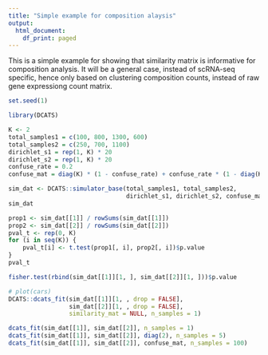 ```yaml
---
title: "Simple example for composition alaysis"
output:
  html_document:
    df_print: paged
---
```


This is a simple example for showing that similarity matrix is informative for
composition analysis. It will be a general case, instead of scRNA-seq specific, 
hence only based on clustering composition counts, instead of raw gene 
expressiong count matrix.

```r
set.seed(1)
```


```r
library(DCATS)

K <- 2
total_samples1 = c(100, 800, 1300, 600)
total_samples2 = c(250, 700, 1100) 
dirichlet_s1 = rep(1, K) * 20
dirichlet_s2 = rep(1, K) * 20
confuse_rate = 0.2
confuse_mat = diag(K) * (1 - confuse_rate) + confuse_rate * (1 - diag(K)) / 3

sim_dat <- DCATS::simulator_base(total_samples1, total_samples2, 
                                 dirichlet_s1, dirichlet_s2, confuse_mat)
sim_dat
```

```r
prop1 <- sim_dat[[1]] / rowSums(sim_dat[[1]])
prop2 <- sim_dat[[2]] / rowSums(sim_dat[[2]])
pval_t <- rep(0, K)
for (i in seq(K)) {
    pval_t[i] <- t.test(prop1[, i], prop2[, i])$p.value
}
pval_t
```
```r
fisher.test(rbind(sim_dat[[1]][1, ], sim_dat[[2]][1, ]))$p.value
```

```r
# plot(cars)
DCATS::dcats_fit(sim_dat[[1]][1, , drop = FALSE], 
                 sim_dat[[2]][1, , drop = FALSE], 
                 similarity_mat = NULL, n_samples = 1)
```


```r
dcats_fit(sim_dat[[1]], sim_dat[[2]], n_samples = 1)
dcats_fit(sim_dat[[1]], sim_dat[[2]], diag(2), n_samples = 5)
dcats_fit(sim_dat[[1]], sim_dat[[2]], confuse_mat, n_samples = 100)
```

